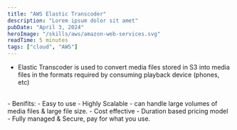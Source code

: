 ```yaml
---
title: "AWS Elastic Transcoder"
description: "Lorem ipsum dolor sit amet"
pubDate: "April 3, 2024"
heroImage: "/skills/aws/amazon-web-services.svg"
readTime: 5 minutes
tags: ["cloud", "AWS"]
---
```



- Elastic Transcoder is used to convert media files stored in S3 into media files in the formats required by consuming playback device (phones, etc)
<br />
- Benifits:
    - Easy to use
    - Highly Scalable - can handle large volumes of media files & large file size.
    - Cost effective - Duration based pricing model
    - Fully managed & Secure, pay for what you use.